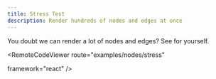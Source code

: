 ```yaml
---
title: Stress Test
description: Render hundreds of nodes and edges at once
---
```





<ExampleLayout>
You doubt we can render a lot of nodes and edges? See for yourself.

<RemoteCodeViewer
  route="examples/nodes/stress"
  
  framework="react"
/>
</ExampleLayout>
